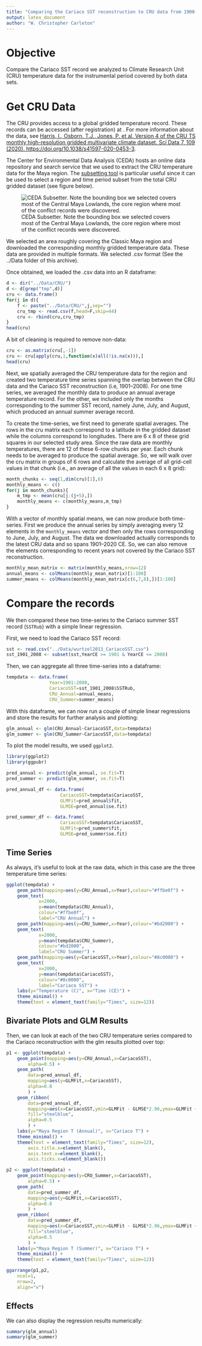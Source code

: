 ```yaml
---
title: "Comparing the Cariaco SST reconstruction to CRU data from 1900--2009"
output: latex_document
author: "W. Christopher Carleton"
---
```


# Objective
Compare the Cariaco SST record we analyzed to Climate Research Unit (CRU) temperature data for the instrumental period covered by both data sets.

# Get CRU Data
The CRU provides access to a global gridded temperature record. These records can be accessed (after registration) at . For more information about the data, see [Harris, I., Osborn, T.J., Jones, P. et al. Version 4 of the CRU TS monthly high-resolution gridded multivariate climate dataset. Sci Data 7, 109 (2020). https://doi.org/10.1038/s41597-020-0453-3](https://www.nature.com/articles/s41597-020-0453-3).

The Center for Environmental Data Analysis (CEDA) hosts an online data repository and search service that we used to extract the CRU temperature data for the Maya region. The [subsetting tool](http://wps-web1.ceda.ac.uk/submit/form?proc_id=Subsetter) is particular useful since it can be used to select a region and time period subset from the total CRU gridded dataset (see figure below).

![CEDA Subsetter. Note the bounding box we selected covers most of the Central Maya Lowlands, the core region where most of the conflict records were discovered.](../assets/img/ceda_subsetter.png)

We selected an area roughly covering the Classic Maya region and downloaded the corresponding monthly gridded temperature data. These data are provided in multiple formats. We selected .csv format (See the ../Data folder of this archive).

Once obtained, we loaded the .csv data into an R dataframe:

```r
d <- dir("../Data/CRU/")
d <- d[grep("tmp",d)]
cru <- data.frame()
for(j in d){
    f <- paste("../Data/CRU/",j,sep="")
    cru_tmp <- read.csv(f,head=F,skip=44)
    cru <- rbind(cru,cru_tmp)
}
head(cru)
```

A bit of cleaning is required to remove non-data:

```r
cru <- as.matrix(cru[,-1])
cru <- cru[apply(cru,1,function(x)all(!is.na(x))),]
head(cru)
```

Next, we spatially averaged the CRU temperature data for the region and created two temperature time series spanning the overlap between the CRU data and the Cariaco SST reconstruction (i.e, 1901--2008). For one time series, we averaged the monthly data to produce an annual average temperature record. For the other, we included only the months corresponding to the summer SST record, namely June, July, and August, which produced an annual summer average record.

To create the time-series, we first need to generate spatial averages. The rows in the cru matrix each correspond to a latitude in the gridded dataset while the columns correspond to longitudes. There are 6 x 8 of these grid squares in our selected study area. Since the raw data are monthly temperatures, there are 12 of these 6-row chunks per year. Each chunk needs to be averaged to produce the spatial average. So, we will walk over the cru matrix in groups of 6 rows and calculate the average of all grid-cell values in that chunk (i.e., an average of all the values in each 6 x 8 grid):

```r
month_chunks <- seq(1,dim(cru)[1],6)
monthly_means <- c()
for(j in month_chunks){
    m_tmp <- mean(cru[j:(j+5),])
    monthly_means <- c(monthly_means,m_tmp)
}
```

With a vector of monthly spatial means, we can now produce both time-series. First we produce the annual series by simply averaging every 12 elements in the `monthly_means` vector and then only the rows corresponding to June, July, and August. The data we downloaded actually corresponds to the latest CRU data and so spans 1901--2020 CE. So, we can also remove the elements corresponding to recent years not covered by the Cariaco SST reconstruction.

```r
monthly_mean_matrix <- matrix(monthly_means,nrow=12)
annual_means <- colMeans(monthly_mean_matrix)[1:108]
summer_means <- colMeans(monthly_mean_matrix[c(6,7,8),])[1:108]
```

# Compare the records

We then compared these two time-series to the Cariaco summer SST record (``SSTRub``) with a simple linear regression.

First, we need to load the Cariaco SST record:

```r
sst <- read.csv("../Data/wurtzel2013_CariacoSST.csv")
sst_1901_2008 <- subset(sst,YearCE >= 1901 & YearCE <= 2008)
```

Then, we can aggregate all three time-series into a dataframe:

```r
tempdata <- data.frame(
                Year=1901:2008,
                CariacoSST=sst_1901_2008$SSTRub,
                CRU_Annual=annual_means,
                CRU_Summer=summer_means)
```

With this dataframe, we can now run a couple of simple linear regressions and store the results for further analysis and plotting:

```r
glm_annual <- glm(CRU_Annual~CariacoSST,data=tempdata)
glm_summer <- glm(CRU_Summer~CariacoSST,data=tempdata)
```

To plot the model results, we used `ggplot2`.

```r
library(ggplot2)
library(ggpubr)

pred_annual <- predict(glm_annual, se.fit=T)
pred_summer <- predict(glm_summer, se.fit=T)

pred_annual_df <- data.frame(
                    CariacoSST=tempdata$CariacoSST,
                    GLMFit=pred_annual$fit,
                    GLMSE=pred_annual$se.fit)

pred_summer_df <- data.frame(
                    CariacoSST=tempdata$CariacoSST,
                    GLMFit=pred_summer$fit,
                    GLMSE=pred_summer$se.fit)
```

## Time Series
As always, it's useful to look at the raw data, which in this case are the three temperature time series:

```r
ggplot(tempdata) +
    geom_path(mapping=aes(y=CRU_Annual,x=Year),colour="#ffbe0f") +
    geom_text(
            x=2000,
            y=mean(tempdata$CRU_Annual),
            colour="#ffbe0f",
            label="CRU Annual") +
    geom_path(mapping=aes(y=CRU_Summer,x=Year),colour="#bd2000") +
    geom_text(
            x=2000,
            y=mean(tempdata$CRU_Summer),
            colour="#bd2000",
            label="CRU Summer") +
    geom_path(mapping=aes(y=CariacoSST,x=Year),colour="#8c0000") +
    geom_text(
            x=2000,
            y=mean(tempdata$CariacoSST),
            colour="#8c0000",
            label="Cariaco SST") +
    labs(y="Temperature (C)", x="Time (CE)") +
    theme_minimal() +
    theme(text = element_text(family="Times", size=12))
```

## Bivariate Plots and GLM Results
Then, we can look at each of the two CRU temperature series compared to the Cariaco reconstruction with the glm results plotted over top:

```r
p1 <- ggplot(tempdata) +
    geom_point(mapping=aes(y=CRU_Annual,x=CariacoSST),
        alpha=0.5) +
    geom_path(
        data=pred_annual_df,
        mapping=aes(y=GLMFit,x=CariacoSST),
        alpha=0.8
        ) +
    geom_ribbon(
        data=pred_annual_df,
        mapping=aes(x=CariacoSST,ymin=GLMFit - GLMSE*2.96,ymax=GLMFit + GLMSE*2.96),
        fill="steelblue",
        alpha=0.5
        ) +
    labs(y="Maya Region T (Annual)", x="Cariaco T") +
    theme_minimal() +
    theme(text = element_text(family="Times", size=12),
        axis.title.x=element_blank(),
        axis.text.x=element_blank(),
        axis.ticks.x=element_blank())

p2 <- ggplot(tempdata) +
    geom_point(mapping=aes(y=CRU_Summer,x=CariacoSST),
        alpha=0.5) +
    geom_path(
        data=pred_summer_df,
        mapping=aes(y=GLMFit,x=CariacoSST),
        alpha=0.8
        ) +
    geom_ribbon(
        data=pred_summer_df,
        mapping=aes(x=CariacoSST,ymin=GLMFit - GLMSE*2.96,ymax=GLMFit + GLMSE*2.96),
        fill="steelblue",
        alpha=0.5
        ) +
    labs(y="Maya Region T (Summer)", x="Cariaco T") +
    theme_minimal() +
    theme(text = element_text(family="Times", size=12))

ggarrange(p1,p2,
    ncol=1,
    nrow=2,
    align="v")
```

## Effects
We can also display the regression results numerically:

```r
summary(glm_annual)
summary(glm_summer)
```
